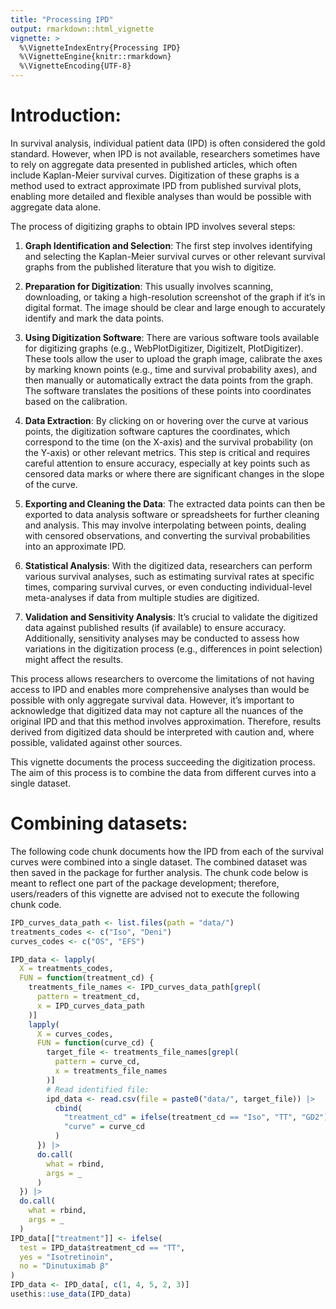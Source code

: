 ```yaml
---
title: "Processing IPD"
output: rmarkdown::html_vignette
vignette: >
  %\VignetteIndexEntry{Processing IPD}
  %\VignetteEngine{knitr::rmarkdown}
  %\VignetteEncoding{UTF-8}
---
```


# Introduction:

In survival analysis, individual patient data (IPD) is often considered the gold standard. However, when IPD is not available, researchers sometimes have to rely on aggregate data presented in published articles, which often include Kaplan-Meier survival curves. Digitization of these graphs is a method used to extract approximate IPD from published survival plots, enabling more detailed and flexible analyses than would be possible with aggregate data alone.

The process of digitizing graphs to obtain IPD involves several steps:

1. **Graph Identification and Selection**: The first step involves identifying and selecting the Kaplan-Meier survival curves or other relevant survival graphs from the published literature that you wish to digitize.

2. **Preparation for Digitization**: This usually involves scanning, downloading, or taking a high-resolution screenshot of the graph if it's in digital format. The image should be clear and large enough to accurately identify and mark the data points.

3. **Using Digitization Software**: There are various software tools available for digitizing graphs (e.g., WebPlotDigitizer, DigitizeIt, PlotDigitizer). These tools allow the user to upload the graph image, calibrate the axes by marking known points (e.g., time and survival probability axes), and then manually or automatically extract the data points from the graph. The software translates the positions of these points into coordinates based on the calibration.

4. **Data Extraction**: By clicking on or hovering over the curve at various points, the digitization software captures the coordinates, which correspond to the time (on the X-axis) and the survival probability (on the Y-axis) or other relevant metrics. This step is critical and requires careful attention to ensure accuracy, especially at key points such as censored data marks or where there are significant changes in the slope of the curve.

5. **Exporting and Cleaning the Data**: The extracted data points can then be exported to data analysis software or spreadsheets for further cleaning and analysis. This may involve interpolating between points, dealing with censored observations, and converting the survival probabilities into an approximate IPD.

6. **Statistical Analysis**: With the digitized data, researchers can perform various survival analyses, such as estimating survival rates at specific times, comparing survival curves, or even conducting individual-level meta-analyses if data from multiple studies are digitized.

7. **Validation and Sensitivity Analysis**: It's crucial to validate the digitized data against published results (if available) to ensure accuracy. Additionally, sensitivity analyses may be conducted to assess how variations in the digitization process (e.g., differences in point selection) might affect the results.

This process allows researchers to overcome the limitations of not having access to IPD and enables more comprehensive analyses than would be possible with only aggregate survival data. However, it's important to acknowledge that digitized data may not capture all the nuances of the original IPD and that this method involves approximation. Therefore, results derived from digitized data should be interpreted with caution and, where possible, validated against other sources.

This vignette documents the process succeeding the digitization process. The aim of this process is to combine the data from different curves into a single dataset.

# Combining datasets:

The following code chunk documents how the IPD from each of the survival curves were combined into a single dataset. The combined dataset was then saved in the package for further analysis. The chunk code below is meant to reflect one part of the package development; therefore, users/readers of this vignette are advised not to execute the following chunk code.

```r
IPD_curves_data_path <- list.files(path = "data/")
treatments_codes <- c("Iso", "Deni")
curves_codes <- c("OS", "EFS")

IPD_data <- lapply(
  X = treatments_codes,
  FUN = function(treatment_cd) {
    treatments_file_names <- IPD_curves_data_path[grepl(
      pattern = treatment_cd,
      x = IPD_curves_data_path
    )]
    lapply(
      X = curves_codes,
      FUN = function(curve_cd) {
        target_file <- treatments_file_names[grepl(
          pattern = curve_cd,
          x = treatments_file_names
        )]
        # Read identified file:
        ipd_data <- read.csv(file = paste0("data/", target_file)) |>
          cbind(
            "treatment_cd" = ifelse(treatment_cd == "Iso", "TT", "GD2"),
            "curve" = curve_cd
          )
      }) |>
      do.call(
        what = rbind,
        args = _
      )
  }) |>
  do.call(
    what = rbind,
    args = _
  )
IPD_data[["treatment"]] <- ifelse(
  test = IPD_data$treatment_cd == "TT",
  yes = "Isotretinoin",
  no = "Dinutuximab β"
)
IPD_data <- IPD_data[, c(1, 4, 5, 2, 3)]
usethis::use_data(IPD_data)
```

